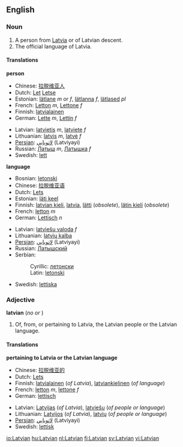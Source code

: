 ==English==
===Noun===
{{wikipedia}}
{{en-noun}}
#A person from [[Latvia]] or of Latvian descent.
#The official language of Latvia.

====Translations====
'''person'''
{{top}}
*Chinese: [[拉脱维亚人]]
*Dutch: [[Let]] {{m}} [[Letse]] {{f}}
*Estonian: [[lätlane]] ''m'' or ''f'', [[lätlanna]] ''f'', [[lätlased]] ''pl''
*French: [[Letton]] ''m'', [[Lettone]] ''f''
*Finnish: [[latvialainen]]
*German: [[Lette]] ''m'', [[Lettin]] ''f''
{{mid}}
*Latvian: [[latvietis]] ''m'', [[latviete]] ''f''
*Lithuanian: [[latvis]] ''m'', [[latvė]] ''f''
*[[Persian]]: [[لاتويايي]] (Latviyayi)
*Russian: [[Латыш]] ''m'', [[Латышка]] ''f''
*Swedish: [[lett]] {{c}}
{{bottom}}

'''language'''
{{top}}
*Bosnian: [[letonski#Bosnian|letonski]] {{m}}
*Chinese: [[拉脱维亚语]]
*Dutch: [[Lets]]
*Estonian: [[läti keel]]
*Finnish: [[latvian kieli]], [[latvia]], [[lätti]] (''obsolete''), [[lätin kieli]] (''obsolete'')
*French: [[letton]] ''m''
*German: [[Lettisch]] ''n''
{{mid}}
*Latvian: [[latviešu valoda]] ''f''
*Lithuanian: [[latvių kalba]]
*[[Persian]]: [[لاتويايي]] (Latviyayi)
*Russian: [[Латышский]]
*Serbian:
*:Cyrillic: [[летонски#Serbian|летонски]] {{m}}
*:Latin: [[letonski#Serbian|letonski]] {{m}}
*Swedish: [[lettiska]]
{{bottom}}

===Adjective===
'''latvian'''  (''no'' {{compar}} ''or'' {{superl}})
# Of, from, or pertaining to Latvia, the Latvian people or the Latvian language.

====Translations====
'''pertaining to Latvia or the Latvian language'''
{{top}}
*Chinese: [[拉脱维亚的]]
*Dutch: [[Lets]]
*Finnish: [[latvialainen]] (''of Latvia''), [[latviankielinen]] (''of language'')
*French: [[letton]] ''m'', [[lettone]] ''f''
*German: [[lettisch]]
{{mid}}
*Latvian: [[Latvijas]] (''of Latvia''), [[latviešu]] (''of people or language'')
*Lithuanian: [[Latvijos]] (''of Latvia''), [[latvių]] (''of people or language'')
*[[Persian]]: [[لاتويايي]] (Latviyayi)
*Swedish: [[lettisk]]
{{bottom}}

{{interwiktionary|code=lv}}

[[io:Latvian]]
[[hu:Latvian]]
[[nl:Latvian]]
[[fi:Latvian]]
[[sv:Latvian]]
[[vi:Latvian]]